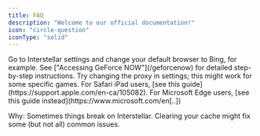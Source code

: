 ```yaml
---
title: FAQ
description: "Welcome to our official documentation!"
icon: "circle-question"
iconType: "solid"
---
```

<Steps titleSize="h3">
<Step title="How to fix Google results being buggy?">
Go to Interstellar settings and change your default browser to Bing, for example.
</Step>
<Step title="How do I log in to GeForce NOW?">
See ["Accessing GeForce NOW"](/geforcenow) for detailed step-by-step instructions.
</Step>

<Step title="Some games are not working for me">
Try changing the proxy in settings; this might work for some specific games.
</Step>

<Step title="How do I clear my cache?">
For Safari iPad users, [see this guide](https://support.apple.com/en-ca/105082). For Microsoft Edge users, [see this guide instead](https://www.microsoft.com/en[..])
</Step>
</Steps>

Why: Sometimes things break on Interstellar. Clearing your cache might fix some (but not all) common issues.
